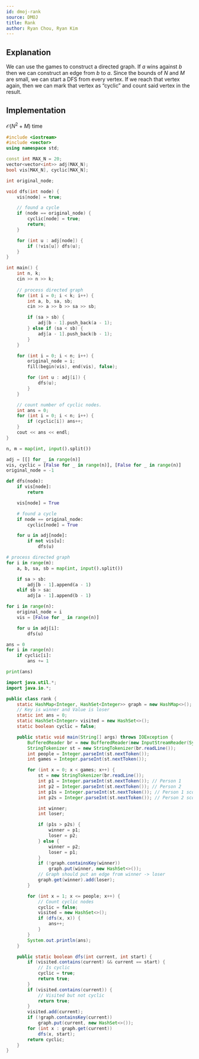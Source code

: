 ```yaml
---
id: dmoj-rank
source: DMOJ
title: Rank
author: Ryan Chou, Ryan Kim
---
```


## Explanation
We can use the games to construct a directed graph. If $a$ wins against $b$ then we can construct an edge from $b$ to $a$. Since the bounds of $N$ and $M$ are small, we can start a DFS from every vertex. If we reach that vertex again, then we can mark that vertex as “cyclic” and count said vertex in the result.

## Implementation
$\mathcal{O}(N^2 + M)$ time

<LanguageSection>
<CPPSection>

```cpp
#include <iostream>
#include <vector>
using namespace std;

const int MAX_N = 20;
vector<vector<int>> adj(MAX_N);
bool vis[MAX_N], cyclic[MAX_N];

int original_node;

void dfs(int node) {
	vis[node] = true;

	// found a cycle
	if (node == original_node) {
		cyclic[node] = true;
		return;
	}

	for (int u : adj[node]) {
		if (!vis[u]) dfs(u);
	}
}

int main() {
	int n, k;
	cin >> n >> k;
	
	// process directed graph
	for (int i = 0; i < k; i++) {
		int a, b, sa, sb;
		cin >> a >> b >> sa >> sb;

		if (sa > sb) {
			adj[b - 1].push_back(a - 1);
		} else if (sa < sb) {
			adj[a - 1].push_back(b - 1);
		}
	}

	for (int i = 0; i < n; i++) {
		original_node = i;
		fill(begin(vis), end(vis), false);

		for (int u : adj[i]) {
			dfs(u);
		}
	}

	// count number of cyclic nodes.
	int ans = 0;
	for (int i = 0; i < n; i++) {
		if (cyclic[i]) ans++;
	}
	cout << ans << endl;
}
```
</CPPSection>

<PySection>

```py
n, m = map(int, input().split())

adj = [[] for _ in range(n)]
vis, cyclic = [False for _ in range(n)], [False for _ in range(n)]
original_node = -1

def dfs(node):
	if vis[node]: 
		return

	vis[node] = True

	# found a cycle
	if node == original_node:
		cyclic[node] = True

	for u in adj[node]:
		if not vis[u]: 
			dfs(u)

# process directed graph
for i in range(m):
	a, b, sa, sb = map(int, input().split())

	if sa > sb:
		adj[b - 1].append(a - 1)
	elif sb > sa:
		adj[a - 1].append(b - 1)

for i in range(n):
	original_node = i
	vis = [False for _ in range(n)]

	for u in adj[i]:
		dfs(u)

ans = 0
for i in range(n):
	if cyclic[i]:
		ans += 1

print(ans)
```
</PySection>

<JavaSection>
	
```java
import java.util.*;
import java.io.*;

public class rank {
    static HashMap<Integer, HashSet<Integer>> graph = new HashMap<>();
    // Key is winner and Value is loser
    static int ans = 0;
    static HashSet<Integer> visited = new HashSet<>();
    static boolean cyclic = false;

    public static void main(String[] args) throws IOException {
        BufferedReader br = new BufferedReader(new InputStreamReader(System.in));
        StringTokenizer st = new StringTokenizer(br.readLine());
        int people = Integer.parseInt(st.nextToken());
        int games = Integer.parseInt(st.nextToken());

        for (int x = 0; x < games; x++) {
            st = new StringTokenizer(br.readLine());
            int p1 = Integer.parseInt(st.nextToken()); // Person 1
            int p2 = Integer.parseInt(st.nextToken()); // Person 2
            int p1s = Integer.parseInt(st.nextToken()); // Person 1 score
            int p2s = Integer.parseInt(st.nextToken()); // Person 2 score

            int winner;
            int loser;

            if (p1s > p2s) {
                winner = p1;
                loser = p2;
            } else {
                winner = p2;
                loser = p1;
            }
            if (!graph.containsKey(winner))
                graph.put(winner, new HashSet<>());
            // Graph should put an edge from winner -> loser
            graph.get(winner).add(loser);
        }

        for (int x = 1; x <= people; x++) {
            // Count cyclic nodes
            cyclic = false;
            visited = new HashSet<>();
            if (dfs(x, x)) {
                ans++;
            }
        }
        System.out.println(ans);
    }

    public static boolean dfs(int current, int start) {
        if (visited.contains(current) && current == start) {
            // Is cyclic
            cyclic = true;
            return true;
        }
        if (visited.contains(current)) {
            // Visited but not cyclic
            return true;
        }
        visited.add(current);
        if (!graph.containsKey(current))
            graph.put(current, new HashSet<>());
        for (int x : graph.get(current))
            dfs(x, start);
        return cyclic;
    }
}
```
</JavaSection>
</LanguageSection>
